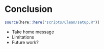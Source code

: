 # Conclusion
```r
source(here::here("scripts/Clean/setup.R"))
```

* Take home message
* Limitations
* Future work?